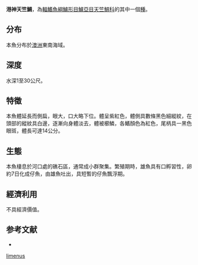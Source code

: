 {{Speciesbox
| name = 港神天竺鯛
| status = NE
| genus = Apogon
| species = limenus
| authority = Randall & Hoese, 1988
| synonyms = 
}}
'''港神天竺鯛'''，為[[輻鰭魚綱|輻鰭魚綱]][[鱸形目|鱸形目]][[鱸亞目|鱸亞目]][[天竺鯛科|天竺鯛科]]的其中一個[[種|種]]。

==分布==
本魚分布於[[澳洲|澳洲]]東南海域。

==深度==
水深1至30公尺。

==特徵==
本魚體延長而側扁，眼大，口大略下位。體呈紫紅色，體側具數條黑色細縱紋，在頭部的縱紋具白邊，逐漸向身體淡去，體被櫛鱗，各鰭顏色為紅色，尾柄具一黑色眼斑，體長可達14公分。

==生態==
本魚棲息於河口處的礁石區，通常成小群聚集。繁殖期時，雄魚具有口孵習性，卵約7日化成仔魚，由雄魚吐出，具短暫的仔魚飄浮期。

==經濟利用==
不具經濟價值。

==参考文献==
*{{FishBase_species|genus=Apogon|species=limenus|year=2011|month=12}}
{{Taxonbar|from=Q2558282}}

[[Category:天竺鯛屬|limenus]]